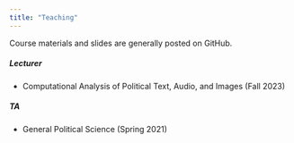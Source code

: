 ```yaml
---
title: "Teaching"
---
```


Course materials and slides are generally posted on GitHub.

##### Lecturer

-   Computational Analysis of Political Text, Audio, and Images (Fall 2023)


##### TA

-   General Political Science (Spring 2021)